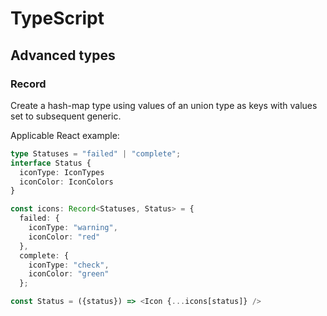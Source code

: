 # TypeScript

## Advanced types

### Record
Create a hash-map type using values of an union type as keys with values set to subsequent generic.

Applicable React example:
```typescript
type Statuses = "failed" | "complete";
interface Status {
  iconType: IconTypes
  iconColor: IconColors
}

const icons: Record<Statuses, Status> = {
  failed: {
    iconType: "warning",
    iconColor: "red"
  },
  complete: {
    iconType: "check",
    iconColor: "green"
  };

const Status = ({status}) => <Icon {...icons[status]} />
```

